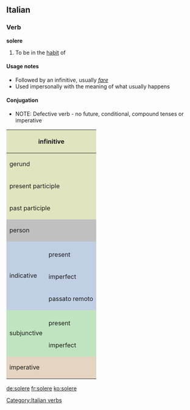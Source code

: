 ==Italian==
===Verb===
'''solere'''

# To be in the [[habit]] of

====Usage notes====
*Followed by an infinitive, usually ''[[fare#Italian|fare]]''
*Used impersonally with the meaning of what usually happens

====Conjugation====
*NOTE: Defective verb - no future, conditional, compound tenses or imperative
<center>
{| style="background:#F0F0F0"

|-
! colspan="3" style="background:#e2e4c0" | infinitive
| colspan="5" | solere

|-
! colspan="3" style="background:#e2e4c0" | gerund
| colspan="5" | none

|-
! colspan="3" style="background:#e2e4c0" | present participle
| colspan="5" | none

|-
! colspan="3" style="background:#e2e4c0" | past participle
| colspan="5" | [[solito]] *But no compound tenses

|-
! colspan="2" rowspan="2" style="background:#C0C0C0" | person
! colspan="3" style="background:#C0C0C0" | singular
! colspan="3" style="background:#C0C0C0" | plural

|-
! style="background:#C0C0C0;width:12.5%" | first
! style="background:#C0C0C0;width:12.5%" | second
! style="background:#C0C0C0;width:12.5%" | third
! style="background:#C0C0C0;width:12.5%" | first
! style="background:#C0C0C0;width:12.5%" | second
! style="background:#C0C0C0;width:12.5%" | third

|-
! rowspan="4" style="background:#c0cfe4" | indicative

! style="background:#c0cfe4" colspan="1" | 
! style="background:#c0cfe4" | io
! style="background:#c0cfe4" | tu
! style="background:#c0cfe4" | lui/lei
! style="background:#c0cfe4" | noi
! style="background:#c0cfe4" | voi
! style="background:#c0cfe4" | loro

|-
! style="height:3em;background:#c0cfe4" | present
| [[soglio]]
| [[suoli]]
| [[suole]]
| [[sogliamo]]
| [[solete]]
| [[sogliono]]

|-
! style="height:3em;background:#c0cfe4" | imperfect
| [[solevo]]
| [[solevi]]
| [[soleva]]
| [[solevamo]]
| [[solevate]]
| [[solevano]]

|-
! style="height:3em;background:#c0cfe4" | passato remoto
| [[solei]]
| [[solesti]]
| [[solé]]
| [[solemmo]]
| [[soleste]]
| [[solerono]]

|-
! rowspan="3" style="background:#c0e4c0" |subjunctive
! style="background:#c0e4c0" | 
! style="background:#c0e4c0" | che io
! style="background:#c0e4c0" | che tu
! style="background:#c0e4c0" | che lui/che lei
! style="background:#c0e4c0" | che noi
! style="background:#c0e4c0" | che voi
! style="background:#c0e4c0" | che loro

|-
! style="height:3em;background:#c0e4c0" | present
| [[soglia]]
| soglia
| soglia
| [[sogliamo]]
| [[sogliate]]
| [[sogliano]]

|-
! style="height:3em;background:#c0e4c0" rowspan="1" | imperfect
| [[solessi]]
| solessi
| [[solesse]]
| [[solessimo]]
| [[soleste]]
| [[solessero]]

|-
! colspan="2" rowspan="2" style="height:3em;background:#e4d4c0" | imperative
! style="background:#e4d4c0" | -
! style="background:#e4d4c0" | tu
! style="background:#e4d4c0" | lui/lei
! style="background:#e4d4c0" | noi
! style="background:#e4d4c0" | voi
! style="background:#e4d4c0" | loro

|}
</center>

[[Category:Italian verbs]]

[[de:solere]]
[[fr:solere]]
[[ko:solere]]